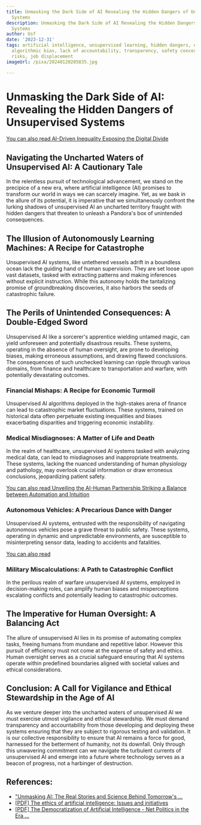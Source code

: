```yaml
---
title: Unmasking the Dark Side of AI Revealing the Hidden Dangers of Unsupervised
  Systems
description: Unmasking the Dark Side of AI Revealing the Hidden Dangers of Unsupervised
  Systems
author: Usf
date: '2023-12-31'
tags: artificial intelligence, unsupervised learning, hidden dangers, ethical concerns,
  algorithmic bias, lack of accountability, transparency, safety concerns, security
  risks, job displacement
imageUrl: /pixa/20240120205835.jpg

---
```

# Unmasking the Dark Side of  AI: Revealing the Hidden Dangers of Unsupervised Systems

[You can also read AI-Driven Inequality Exposing the Digital Divide](AI-Driven%20Inequality%20Exposing%20the%20Digital%20Divide)


## Navigating the Uncharted Waters of Unsupervised AI:  A Cautionary Tale

In the relentless pursuit  of technological advancement, we stand on the precipice of a new era, where artificial intelligence (AI)  promises  to transform our world in ways we can scarcely imagine. Yet, as we bask in the allure  of its potential, it is imperative that we simultaneously confront the lurking shadows of unsupervised AI an uncharted territory fraught with hidden dangers that threaten to unleash a Pandora's box of unintended consequences.

## The Illusion of Autonomously Learning Machines: A Recipe for Catastrophe

Unsupervised AI systems, like untethered  vessels adrift in a boundless ocean lack the guiding hand of human supervision. They are set loose upon vast  datasets, tasked with extracting patterns and making inferences without explicit instruction. While this autonomy holds the tantalizing  promise of groundbreaking discoveries, it also harbors the seeds of catastrophic failure.

## The Perils of  Unintended Consequences: A  Double-Edged Sword

Unsupervised AI like a sorcerer's apprentice wielding untamed magic, can yield unforeseen and potentially disastrous results. These systems, operating in the absence of human oversight, are prone to developing biases, making erroneous assumptions, and drawing flawed conclusions. The consequences of such unchecked learning can ripple through various domains, from finance and healthcare to transportation and warfare, with potentially devastating outcomes.

### Financial Mishaps: A Recipe for Economic Turmoil

Unsupervised AI algorithms deployed in  the high-stakes arena of finance can lead to catastrophic market fluctuations. These systems, trained on historical data often perpetuate existing inequalities and biases exacerbating disparities and triggering economic instability.

### Medical Misdiagnoses: A Matter of  Life and  Death

In the realm of  healthcare, unsupervised AI systems tasked with analyzing medical data, can lead to misdiagnoses and inappropriate treatments. These  systems,  lacking the nuanced understanding of human  physiology  and pathology, may overlook crucial information or draw erroneous conclusions, jeopardizing patient safety.

[You can also read Unveiling the AI-Human Partnership Striking a Balance between Automation and Intuition](Unveiling%20the%20AI-Human%20Partnership%20Striking%20a%20Balance%20between%20Automation%20and%20Intuition)


### Autonomous Vehicles: A Precarious Dance  with Danger

Unsupervised AI systems, entrusted with the responsibility of  navigating autonomous vehicles pose a grave threat to public safety. These systems,  operating in dynamic and unpredictable environments, are susceptible  to misinterpreting sensor data, leading to  accidents and fatalities.

[You can also read ]()


### Military Miscalculations: A Path to Catastrophic Conflict

In the  perilous realm of warfare unsupervised AI systems, employed in decision-making roles, can amplify human biases and misperceptions escalating conflicts and potentially leading  to catastrophic outcomes.

## The Imperative for Human  Oversight: A Balancing Act

The allure of unsupervised  AI lies in its promise of automating complex tasks, freeing humans  from mundane and repetitive  labor. However this pursuit of efficiency must  not come at the  expense of safety  and ethics. Human oversight serves as a  crucial safeguard ensuring  that AI systems operate within  predefined boundaries aligned with societal  values  and ethical  considerations.

##  Conclusion: A Call for  Vigilance and Ethical Stewardship in the Age of AI

As  we venture deeper into the uncharted waters of unsupervised AI  we must exercise utmost vigilance and ethical stewardship. We must demand transparency and  accountability from  those developing and deploying these systems ensuring that they are subject  to rigorous testing and validation.  It is our collective responsibility to ensure  that AI remains a force for good, harnessed for  the  betterment of humanity,  not its downfall. Only  through this unwavering  commitment can  we navigate the  turbulent currents of unsupervised AI and  emerge  into a future where  technology serves as a beacon of progress, not a harbinger of destruction.

## References:
- ["Unmasking AI: The Real Stories and Science Behind Tomorrow's ...](https://www.prnewswire.com/news-releases/unmasking-ai-the-real-stories-and-science-behind-tomorrows-intelligence-by-david-adams-callner--a-trailblazing-book-launched-on-the-auspicious-occasion-of-his-daughters-birth-302000179.html)
- [[PDF] The ethics of artificial intelligence: Issues and initiatives](https://www.europarl.europa.eu/RegData/etudes/STUD/2020/634452/EPRS_STU(2020)634452_EN.pdf)
- [[PDF] The Democratization of Artificial Intelligence - Net Politics in the Era ...](https://library.oapen.org/bitstream/id/61810f6f-bf40-404d-b688-61e9ac3405a4/external_content.pdf)
